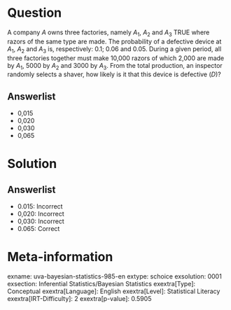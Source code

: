 Question
========

A company *A* owns three factories, namely *A*~1~, *A*~2~ and *A*~3~ TRUE where razors of the same type are made. The probability of a defective device at *A*~1~, *A*~2~ and *A*~3~ is, respectively: 0.1; 0.06 and 0.05. During a given period, all three factories together must make 10,000 razors of which 2,000 are made by *A*~1~, 5000 by *A*~2~ and 3000 by *A*~3~. From the total production, an inspector randomly selects a shaver, how likely is it that this device is defective (*D*)?

Answerlist
----------

* 0,015
* 0,020
* 0,030
* 0,065

Solution
========

Answerlist
----------

* 0.015: Incorrect
* 0,020: Incorrect
* 0,030: Incorrect
* 0.065: Correct

Meta-information
================
exname: uva-bayesian-statistics-985-en
extype: schoice
exsolution: 0001
exsection: Inferential Statistics/Bayesian Statistics
exextra[Type]: Conceptual
exextra[Language]: English
exextra[Level]: Statistical Literacy
exextra[IRT-Difficulty]: 2
exextra[p-value]: 0.5905
